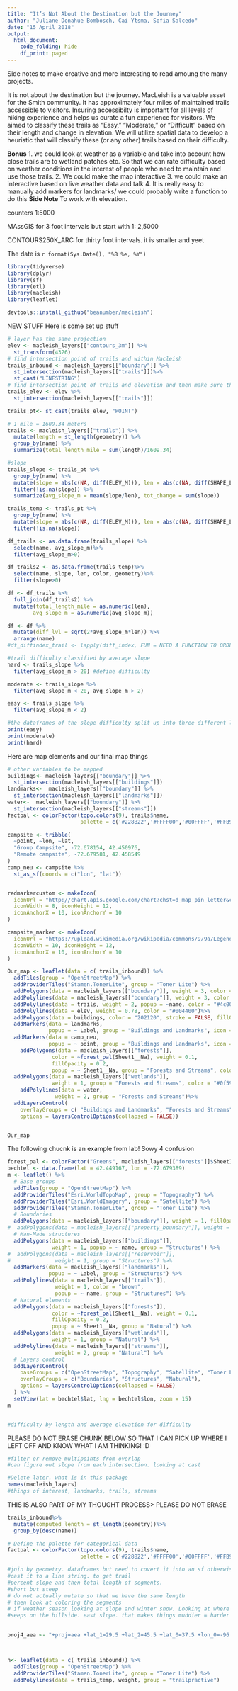 ```yaml
---
title: "It’s Not About the Destination but the Journey"
author: "Juliane Donahue Bombosch, Cai Ytsma, Sofia Salcedo"
date: "15 April 2018"
output: 
  html_document:
    code_folding: hide
    df_print: paged
---
```

Side notes to make creative and more interesting to read amoung the many projects.

It is not about the destination but the journey. MacLeish is a valuable asset for the Smith community. It has approximately four miles of maintained trails accessible to visitors. Insuring accessibilty is important for all levels of hiking experience and helps us curate a fun experience for visitors. We aimed to classify these trails as “Easy,” “Moderate,” or “Difficult” based on their length and change in elevation. We will utilize spatial data to develop a heuristic that will classify these (or any other) trails based on their difficulty.

**Bonus** 1. we could look at weather as a variable and take into account how close trails are to wetland patches etc. So that we can rate difficulty based on weather conditions in the interest of people who need to maintain and use those trails.
          2. We could make the map interactive
          3. we could make an interactive based on live weather data and talk
          4. It is really easy to manually add markers for landmarks/ we could probably           write a function to do this
**Side Note** To work with elevation.

counters 1:5000

MAssGIS for 3 foot intervals but start with 1: 2,5000

CONTOURS250K_ARC for thirty foot intervals. it is smaller and yeet

The date is `r format(Sys.Date(), "%B %e, %Y")`
```r
library(tidyverse)
library(dplyr)
library(sf)
library(etl)
library(macleish)
library(leaflet)

devtools::install_github("beanumber/macleish")
```
NEW STUFF
Here is some set up stuff
```r
# layer has the same projection 
elev <- macleish_layers[["contours_3m"]] %>%
  st_transform(4326) 
# find intersection point of trails and within Macleish 
trails_inbound <- macleish_layers[["boundary"]] %>%
  st_intersection(macleish_layers[["trails"]])%>%
  st_cast("LINESTRING")
# find intersection point of trails and elevation and then make sure that it is in point not multipoint
trails_elev <- elev %>%
  st_intersection(macleish_layers[["trails"]])

trails_pt<- st_cast(trails_elev, "POINT")

# 1 mile = 1609.34 meters
trails <- macleish_layers[["trails"]] %>%
  mutate(length = st_length(geometry)) %>%
  group_by(name) %>%
  summarize(total_length_mile = sum(length)/1609.34)

#slope
trails_slope <- trails_pt %>%
  group_by(name) %>%
  mutate(slope = abs(c(NA, diff(ELEV_M))), len = abs(c(NA, diff(SHAPE_LEN)))) %>%
  filter(!is.na(slope)) %>%
  summarize(avg_slope_m = mean(slope/len), tot_change = sum(slope))

trails_temp <- trails_pt %>%
  group_by(name) %>%
  mutate(slope = abs(c(NA, diff(ELEV_M))), len = abs(c(NA, diff(SHAPE_LEN)))) %>%
  filter(!is.na(slope)) 

df_trails <- as.data.frame(trails_slope) %>%
  select(name, avg_slope_m)%>%
  filter(avg_slope_m>0)

df_trails2 <- as.data.frame(trails_temp)%>%
  select(name, slope, len, color, geometry)%>%
  filter(slope>0)

df <- df_trails %>%
  full_join(df_trails2) %>%
  mutate(total_length_mile = as.numeric(len), 
        avg_slope_m = as.numeric(avg_slope_m))

df <- df %>%
  mutate(diff_lvl = sqrt(2*avg_slope_m*len)) %>%
  arrange(name)
#df_diffindex_trail <- lapply(diff_index, FUN = NEED A FUNCTION TO ORDER )

#trail difficulty classified by average slope
hard <- trails_slope %>%
  filter(avg_slope_m > 20) #define difficulty

moderate <- trails_slope %>%
  filter(avg_slope_m < 20, avg_slope_m > 2)

easy <- trails_slope %>%
  filter(avg_slope_m < 2)

#the dataframes of the slope difficulty split up into three different lists
print(easy)
print(moderate)
print(hard)

```
Here are map elements and our final map things
```r
# other variables to be mapped
buildings<- macleish_layers[["boundary"]] %>%
  st_intersection(macleish_layers[["buildings"]])
landmarks<-  macleish_layers[["boundary"]] %>%
  st_intersection(macleish_layers[["landmarks"]])
water<-  macleish_layers[["boundary"]] %>%
  st_intersection(macleish_layers[["streams"]])
factpal <- colorFactor(topo.colors(9), trails$name, 
                       palette = c('#228B22','#FFFF00','#00FFFF','#FFB90F','#6495ED', '#FF0000','#FF82AB','#836FFF','#FFBBFF'))

campsite <- tribble(
  ~point, ~lon, ~lat,
  "Group Campsite", -72.678154, 42.450976, 
  "Remote campsite", -72.679581, 42.458549
)
camp_neu <- campsite %>%
  st_as_sf(coords = c("lon", "lat"))


redmarkercustom <- makeIcon(
  iconUrl = "http://chart.apis.google.com/chart?chst=d_map_pin_letter&chld=%E2%80%A2|e85141&chf=a,s,ee00FFFF",
  iconWidth = 8, iconHeight = 12,
  iconAnchorX = 10, iconAnchorY = 10
)

campsite_marker <- makeIcon(
  iconUrl = "https://upload.wikimedia.org/wikipedia/commons/9/9a/Legenda_pole_namiotowe.svg",
  iconWidth = 10, iconHeight = 12,
  iconAnchorX = 10, iconAnchorY = 10
)

Our_map <- leaflet(data = c( trails_inbound)) %>%
  addTiles(group = "OpenStreetMap") %>%
  addProviderTiles("Stamen.TonerLite", group = "Toner Lite") %>% 
  addPolygons(data = macleish_layers[["boundary"]], weight = 3, color = "#01561d", fillOpacity = 0.5)%>%
  addPolylines(data = macleish_layers[["boundary"]], weight = 3, color = "#185b2e", opacity = 0.65) %>%
  addPolylines(data = trails, weight = 2, popup = ~name, color = "#4c00ff") %>%# here is where we would start adding our trails by difficulty average. :)
  addPolylines(data = elev, weight = 0.78, color = "#004400")%>%
  addPolygons(data = buildings, color = "202120", stroke = FALSE, fillOpacity = 0.65, weight = 1, popup = ~name, group = "Buildings and Landmarks")%>%
  addMarkers(data = landmarks, 
             popup = ~ Label, group = "Buildings and Landmarks", icon = redmarkercustom )%>%
  addMarkers(data = camp_neu, 
             popup = ~ point, group = "Buildings and Landmarks", icon = campsite_marker )%>%
    addPolygons(data = macleish_layers[["forests"]], 
              color = ~forest_pal(Sheet1__Na), weight = 0.1, 
              fillOpacity = 0.2,
              popup = ~ Sheet1__Na, group = "Forests and Streams", color = "#184228") %>%
  addPolygons(data = macleish_layers[["wetlands"]], 
              weight = 1, group = "Forests and Streams", color = "#0f592c")%>%
    addPolylines(data = water, 
               weight = 2, group = "Forests and Streams")%>%
  addLayersControl(
    overlayGroups = c( "Buildings and Landmarks", "Forests and Streams"), # we will add polylines for the level of difficulty then we can group by category.
    options = layersControlOptions(collapsed = FALSE))


Our_map


```



The following chucnk is an example from lab! Sowy 4 confusion
```r
forest_pal <- colorFactor("Greens", macleish_layers[["forests"]]$Sheet1__Na)
bechtel <- data.frame(lat = 42.449167, lon = -72.679389)
m <- leaflet() %>%
  # Base groups
  addTiles(group = "OpenStreetMap") %>%
  addProviderTiles("Esri.WorldTopoMap", group = "Topography") %>%
  addProviderTiles("Esri.WorldImagery", group = "Satellite") %>%
  addProviderTiles("Stamen.TonerLite", group = "Toner Lite") %>%
  # Boundaries
  addPolygons(data = macleish_layers[["boundary"]], weight = 1, fillOpacity = 0.01, group = "Boundaries") %>%
#  addPolygons(data = macleish_layers[["property_boundary"]], weight = 1, fill = "red", fillOpacity = 0.1) %>%
  # Man-Made structures
  addPolygons(data = macleish_layers[["buildings"]], 
              weight = 1, popup = ~ name, group = "Structures") %>%
#  addPolygons(data = macleish_layers[["reservoir"]], 
#              weight = 1, group = "Structures") %>%
  addMarkers(data = macleish_layers[["landmarks"]], 
             popup = ~ Label, group = "Structures") %>%
  addPolylines(data = macleish_layers[["trails"]], 
               weight = 1, color = "brown",
               popup = ~ name, group = "Structures") %>%
  # Natural elements
  addPolygons(data = macleish_layers[["forests"]], 
              color = ~forest_pal(Sheet1__Na), weight = 0.1, 
              fillOpacity = 0.2,
              popup = ~ Sheet1__Na, group = "Natural") %>%
  addPolygons(data = macleish_layers[["wetlands"]], 
              weight = 1, group = "Natural") %>%
  addPolylines(data = macleish_layers[["streams"]], 
               weight = 2, group = "Natural") %>%
  # Layers control
  addLayersControl(
    baseGroups = c("OpenStreetMap", "Topography", "Satellite", "Toner Lite"),
    overlayGroups = c("Boundaries", "Structures", "Natural"),
    options = layersControlOptions(collapsed = FALSE)
  ) %>%
  setView(lat = bechtel$lat, lng = bechtel$lon, zoom = 15)
m


#difficulty by length and average elevation for difficulty

```
PLEASE DO NOT ERASE CHUNK BELOW SO THAT I CAN PICK UP WHERE I LEFT OFF AND KNOW WHAT I AM THINKING! :D
```r

#filter or remove multipoints from overlap
#can figure out slope from each intersection. looking at cast

#Delete later. what is in this package
names(macleish_layers)
#things of interest, landmarks, trails, streams

```
THIS IS ALSO PART OF MY THOUGHT PROCESS> PLEASE DO NOT ERASE
```r
trails_inbound%>%
  mutate(computed_length = st_length(geometry))%>%
  group_by(desc(name))

# Define the palette for categorical data 
factpal <- colorFactor(topo.colors(9), trails$name, 
                       palette = c('#228B22','#FFFF00','#00FFFF','#FFB90F','#6495ED', '#FF0000','#FF82AB','#836FFF','#FFBBFF'))

#join by geometry. dataframes but need to covert it into an sf otherwise it will not plot. So make into a data frame and join it and then tyrn it back into spacial data
#cast it to a line string. to get trail
#percent slope and then total length of segments.
#short but steep
# do not actually mutate so that we have the same length 
# then look at coloring the segments
# if weather season looking at slope and winter snow. Looking at where do we clear trees. none of the trails get close enough to a stream maybe in the future with new stream. But not yet. Seein if they can build one towards the beaver trail. Would not be an easy trail under in optimal weather.
#seeps on the hillside. east slope. that makes things muddier = harder
 
```

```r
proj4_aea <- "+proj=aea +lat_1=29.5 +lat_2=45.5 +lat_0=37.5 +lon_0=-96 +x_0=0 +y_0=0 +ellps=GRS80 +datum=NAD83 +units=m +no_defs"



n<- leaflet(data = c( trails_inbound)) %>%
  addTiles(group = "OpenStreetMap") %>%
  addProviderTiles("Stamen.TonerLite", group = "Toner Lite") %>% 
  addPolylines(data = trails_temp, weight, group = "trailpractive")


```

